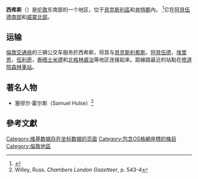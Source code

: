{{Infobox UK place
|中文名=西希斯
|official_name=West Heath
|coordinates={{coord|51.4771|0.1249|display=inline,title}}
|country=英格蘭
|dial_code=020 & 01322
|london_borough=Bexley
|map_type=大倫敦
|os_grid_reference=TQ475775
|postcode_area=SE
|postcode_area1=DA
|postcode_district=SE2
|postcode_district1=DA7
|region=倫敦
|post_town=LONDON
}}
'''西希斯'''（{{lang-en|West Heath}}）是[[伦敦|伦敦]]东南部的一个地区，位于[[貝克斯利區|貝克斯利區]]和[[肯特郡|肯特郡]]內。 <ref name="OS177">{{cite map|title=Ordnance Survey: Landranger map sheet 177 ''East London (Billericay & Gravesend)''|ISBN=9780319232125|publisher=Ordnance Survey|date=2011}}</ref>它在[[阿貝伍德|阿貝伍德南部]]和[[威靈|威靈北部]]。 

== 运输 ==
[[倫敦交通局|倫敦交通局]]的三辆公交车服务於西希斯，将其与[[貝克斯利希斯|貝克斯利希斯]]，[[阿貝伍德|阿貝伍德]]，[[埃里思|埃里思]]，[[伍利奇|伍利奇]]，[[泰晤士米德|泰晤士米德]]和[[格林尼治|北格林威治]]等地区连接起来。距線路最近的站點在[[修道院森林車站|修道院森林車站]]。 

== 著名人物 ==

* 塞缪尔·霍尔斯（Samuel Hulse）<ref name="Willey">Willey, Russ. ''Chambers London Gazetteer'', p. 543-4</ref> 

== 參考文獻 ==
{{Reflist}}

[[Category:维基数据存在坐标数据的页面|Category:维基数据存在坐标数据的页面]]
[[Category:包含OS格網座標的條目|Category:包含OS格網座標的條目]]
[[Category:倫敦地區|Category:倫敦地區]]